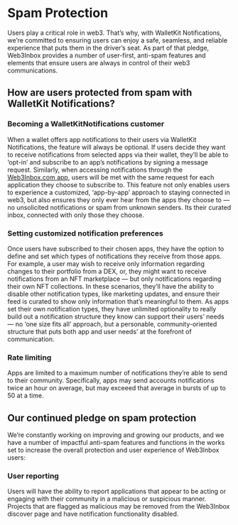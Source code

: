 # Spam Protection

Users play a critical role in web3. That’s why, with WalletKit Notifications, we’re committed to ensuring users can enjoy a safe, seamless, and reliable experience that puts them in the driver’s seat. As part of that pledge, Web3Inbox provides a number of user-first, anti-spam features and elements that ensure users are always in control of their web3 communications.

## How are users protected from spam with WalletKit Notifications?

### Becoming a WalletKitNotifications customer

When a wallet offers app notifications to their users via WalletKit Notifications, the feature will always be optional. If users decide they want to receive notifications from selected apps via their wallet, they’ll be able to ‘opt-in’ and subscribe to an app’s notifications by signing a message request. Similarly, when accessing notifications through the [Web3Inbox.com app](https://app.web3inbox.com), users will be met with the same request for each application they choose to subscribe to. This feature not only enables users to experience a customized, ‘app-by-app’ approach to staying connected in web3, but also ensures they only ever hear from the apps they choose to — no unsolicited notifications or spam from unknown senders. Its their curated inbox, connected with only those they choose.

### Setting customized notification preferences

Once users have subscribed to their chosen apps, they have the option to define and set which types of notifications they receive from those apps. For example, a user may wish to receive only information regarding changes to their portfolio from a DEX, or, they might want to receive notifications from an NFT marketplace — but only notifications regarding their own NFT collections. In these scenarios, they’ll have the ability to disable other notification types, like marketing updates, and ensure their feed is curated to show only information that’s meaningful to them. As apps set their own notification types, they have unlimited optionality to really build out a notification structure they know can support their users’ needs — no ‘one size fits all’ approach, but a personable, community-oriented structure that puts both app and user needs’ at the forefront of communication.

### Rate limiting

Apps are limited to a maximum number of notifications they’re able to send to their community. Specifically, apps may send accounts notifications twice an hour on average, but may exceeed that average in bursts of up to 50 at a time.

## Our continued pledge on spam protection

We’re constantly working on improving and growing our products, and we have a number of impactful anti-spam features and functions in the works set to increase the overall protection and user experience of Web3Inbox users:

### User reporting

Users will have the ability to report applications that appear to be acting or engaging with their community in a malicious or suspicious manner. Projects that are flagged as malicious may be removed from the Web3Inbox discover page and have notification functionality disabled.
